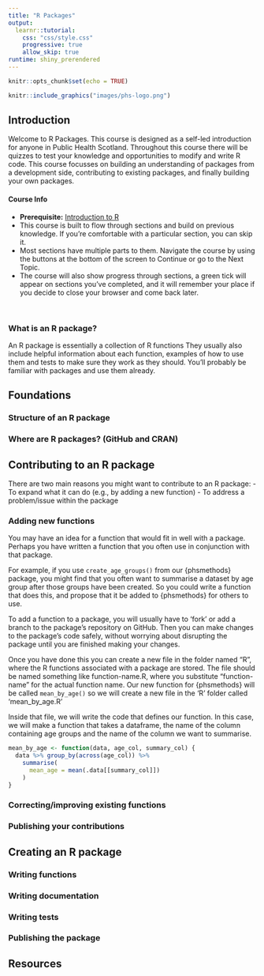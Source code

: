 ```yaml
---
title: "R Packages"
output: 
  learnr::tutorial:
    css: "css/style.css"
    progressive: true
    allow_skip: true
runtime: shiny_prerendered
---
```


```r
knitr::opts_chunk$set(echo = TRUE)
```

```r
knitr::include_graphics("images/phs-logo.png")
```

## Introduction

Welcome to R Packages. This course is designed as a self-led introduction for anyone in Public Health Scotland. Throughout this course there will be quizzes to test your knowledge and opportunities to modify and write R code. This course focusses on building an understanding of packages from a development side, contributing to existing packages, and finally building your own packages.

<div class="info_box">
  <h4>Course Info</h4>
  <ul>
    <li><strong>Prerequisite:</strong> [Introduction to R](https://scotland.shinyapps.io/phs-learnr-intro/)</li>
    <li>This course is built to flow through sections and build on previous knowledge. If you're comfortable with a particular section, you can skip it.</li>
    <li>Most sections have multiple parts to them. Navigate the course by using the buttons at the bottom of the screen to Continue or go to the Next Topic.</li>
    <li>The course will also show progress through sections, a green tick will appear on sections you've completed, and it will remember your place if you decide to close your browser and come back later.</li>
  </ul>
</div>
</br>

### What is an R package?

An R package is essentially a collection of R functions They usually also include helpful information about each function, examples of how to use them and tests to make sure they work as they should. You'll probably be familiar with packages and use them already.


## Foundations

### Structure of an R package

### Where are R packages? (GitHub and CRAN)

## Contributing to an R package

There are two main reasons you might want to contribute to an R package:
- To expand what it can do (e.g., by adding a new function)
- To address a problem/issue within the package

### Adding new functions

You may have an idea for a function that would fit in well with a package.
Perhaps you have written a function that you often use in conjunction with that package.

For example, if you use `create_age_groups()` from our {phsmethods} package, you might find that you often want to summarise a dataset by age group after those groups have been created. So you could write a function that does this, and propose that it be added to {phsmethods} for others to use.

To add a function to a package, you will usually have to 'fork' or add a branch to the package's repository on GitHub. Then you can make changes to the package's code safely, without worrying about disrupting the package until you are finished making your changes.

Once you have done this you can create a new file in the folder named "R", where the R functions associated with a package are stored. The file should be named something like function-name.R, where you substitute "function-name" for the actual function name. Our new function for {phsmethods} will be called `mean_by_age()` so we will create a new file in the 'R' folder called 'mean_by_age.R'

Inside that file, we will write the code that defines our function. In this case, we will make a function that takes a dataframe, the name of the column containing age groups and the name of the column we want to summarise.

```r
mean_by_age <- function(data, age_col, summary_col) {
  data %>% group_by(across(age_col)) %>% 
    summarise(
      mean_age = mean(.data[[summary_col]])
    )
}
```

### Correcting/improving existing functions

### Publishing your contributions

## Creating an R package

### Writing functions

### Writing documentation

### Writing tests

### Publishing the package

## Resources
